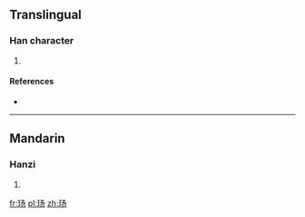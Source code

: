 {{also|瑒}}
==Translingual==

===Han character===
{{Han char|rn=96|rad=玉|as=03|sn=7|four=|canj=MGNSH}}

# {{defn|Han|sort=玉03}}

====References====
* {{Han ref|kx=0727.251|hdz=21102.161|uh=739A|ud=29594}}

----

==Mandarin==

===Hanzi===
{{cmn-hanzi|tra=瑒|pin=[[yáng]] ([[yang2]])|wg=yang<sup>2</sup>}}

# {{defn|lang=cmn|sort=玉03}}

[[fr:玚]]
[[pl:玚]]
[[zh:玚]]
